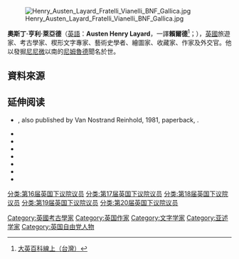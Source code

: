 [[File:Henry_Austen_Layard_Fratelli_Vianelli_BNF_Gallica.jpg|thumb]]

'''奧斯丁·亨利·萊亞德'''（[[英語|英語]]：'''Austen Henry Layard'''，一譯'''賴爾德'''<ref>[http://www.wordpedia.eb.com/tbol/article?i=043368&db=big5&q=Layard 大英百科線上（台灣）]{{dead link|date=2017年12月 |bot=InternetArchiveBot |fix-attempted=yes }}</ref>；{{bd|1817年|3月5日|1894年|7月5日}}），[[英國|英國]]旅遊家、考古學家、楔形文字專家、藝術史學者、繪圖家、收藏家、作家及外交官。他以發掘[[尼尼微|尼尼微]]以南的[[尼姆魯德|尼姆魯德]]聞名於世。

== 資料來源 ==
{{reflist}}
==延伸阅读==
{{refbegin}}
* {{citation | authorlink = Arnold Brackman | last = Brackman | first = Arnold C. | title = The Luck of Nineveh: Archaeology's Great Adventure | publisher = McGraw-Hill Book Company | year = 1978 | isbn = 0-07-007030-X | url-access = registration | url = https://archive.org/details/luckofnineveharc0000brac }}, also published by  Van Nostrand Reinhold, 1981, paperback, {{ISBN|0-442-28260-5}}.
*  {{citation| last =  Jerman| first =  B.R. | title = The Young Disraeli | publisher =  Princeton University Press| year =  1960 }}
*  {{citation| authorlink = Nora Benjamin Kubie| last = Kubie | first = Nora Benjamin | title = Road to Nineveh: the adventures and excavations of Sir Austen Henry Layard  | year = 1964 }}
* {{citation| last =   Larsen | first =  Mogens T. | title = The Conquest of Assyria | publisher =  Routledge| year =  1996 | isbn = 0-415-14356-X }}
*  {{citation| authorlink=Seton Lloyd|last =  Lloyd | first =  Seton. | title = Foundations in the Dust: The Story of Mesopotamian Exploration | publisher =  Thames & Hudson| year =  1981 |isbn = 0-500-05038-4 }}
*  {{citation|authorlink  =Gordon Waterfield| last =  Waterfield | first =  Gordon. | title = Layard of Nineveh | publisher = John Murray| year =  1963 }}
* {{citation| editor-first = Kuneralp| editor-last =  Sinan  | title = The Queen's Ambassador to the Sultan. Memoirs of Sir Henry A. Layard's Constantinople Embassy 1877-1880| publisher =  The ISIS Press, Istanbul | year = 2009|isbn = 978-9754283952 }}
*  {{citation| authorlink=Robert Silverberg| last =  Silverberg | first =  Robert. | title =  The man who found Nineveh. The story of Austen Henry Layard | publisher =  Holt, Rinehart and Winston, New York| year =  1964 }}
{{refend}}

{{Authority control}}
{{UK-academic-bio-stub}}

{{DEFAULTSORT:Layard, Austen Henry}}
[[Category:英國考古學家|Category:英國考古學家]]
[[Category:英国作家|Category:英国作家]]
[[Category:文字学家|Category:文字学家]]
[[Category:亚述学家|Category:亚述学家]]
[[Category:英国自由党人物|Category:英国自由党人物]]
[[分类:第16届英国下议院议员|分类:第16届英国下议院议员]]
[[分类:第17届英国下议院议员|分类:第17届英国下议院议员]]
[[分类:第18届英国下议院议员|分类:第18届英国下议院议员]]
[[分类:第19届英国下议院议员|分类:第19届英国下议院议员]]
[[分类:第20届英国下议院议员|分类:第20届英国下议院议员]]